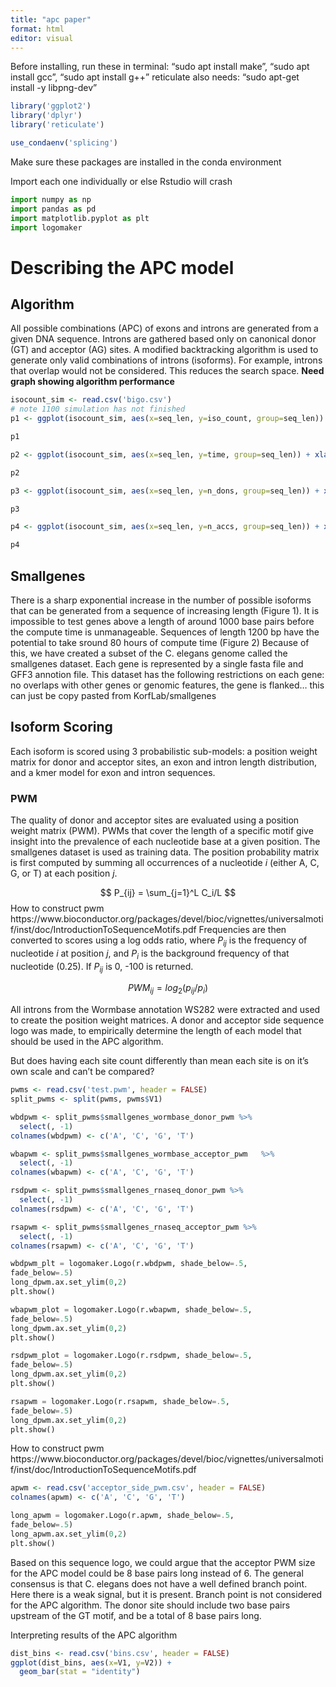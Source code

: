 ```yaml
---
title: "apc paper"
format: html
editor: visual
---
```


Before installing, run these in terminal: "sudo apt install make", "sudo apt install gcc", "sudo apt install g++" reticulate also needs: "sudo apt-get install -y libpng-dev"

```r
library('ggplot2')
library('dplyr')
library('reticulate')
```

```r
use_condaenv('splicing')
```

Make sure these packages are installed in the conda environment

Import each one individually or else Rstudio will crash
```python
import numpy as np
import pandas as pd
import matplotlib.pyplot as plt
import logomaker
```

# Describing the APC model

## Algorithm

All possible combinations (APC) of exons and introns are generated from a given DNA sequence. Introns are gathered based only on canonical donor (GT) and acceptor (AG) sites. A modified backtracking algorithm is used to generate only valid combinations of introns (isoforms). For example, introns that overlap would not be considered. This reduces the search space. **Need graph showing algorithm performance**

```r
isocount_sim <- read.csv('bigo.csv')
# note 1100 simulation has not finished
p1 <- ggplot(isocount_sim, aes(x=seq_len, y=iso_count, group=seq_len)) + xlab('Sequence length') + ylab('Isoforms Count') + ggtitle('Number of isoforms by sequence length') + geom_boxplot() 

p1
```

```r
p2 <- ggplot(isocount_sim, aes(x=seq_len, y=time, group=seq_len)) + xlab('Sequence length') + ylab('APC compute time (seconds)') + ggtitle('APC compute time by sequence length') + geom_boxplot() 

p2
```

```r
p3 <- ggplot(isocount_sim, aes(x=seq_len, y=n_dons, group=seq_len)) + xlab('Sequence length') + ylab('Number of donor sites') + ggtitle('Number of donor sites by sequence length') + geom_boxplot() 

p3
```

```r
p4 <- ggplot(isocount_sim, aes(x=seq_len, y=n_accs, group=seq_len)) + xlab('Sequence length') + ylab('Number of acceptor sites') + ggtitle('Number of acceptor sites by sequence length') + geom_boxplot() 

p4
```

## Smallgenes
There is a sharp exponential increase in the number of possible isoforms that can be generated from a sequence of increasing length (Figure 1). It is impossible to test genes above a length of around 1000 base pairs before the compute time is unmanageable. Sequences of length 1200 bp have the potential to take sround 80 hours of compute time (Figure 2) Because of this, we have created a subset of the C. elegans genome called the smallgenes dataset. Each gene is represented by a single fasta file and GFF3 annotion file. This dataset has the following restrictions on each gene: no overlaps with other genes or genomic features, the gene is flanked... this can just be copy pasted from KorfLab/smallgenes

## Isoform Scoring

Each isoform is scored using 3 probabilistic sub-models: a position weight matrix for donor and acceptor sites, an exon and intron length distribution, and a kmer model for exon and intron sequences.

### PWM

The quality of donor and acceptor sites are evaluated using a position weight matrix (PWM). PWMs that cover the length of a specific motif give insight into the prevalence of each nucleotide base at a given position. The smallgenes dataset is used as training data. The position probability matrix is first computed by summing all occurrences of a nucleotide $i$ (either A, C, G, or T) at each position $j$.

$$ P_{ij} = \sum_{j=1}^L C_i/L $$ How to construct pwm https://www.bioconductor.org/packages/devel/bioc/vignettes/universalmotif/inst/doc/IntroductionToSequenceMotifs.pdf Frequencies are then converted to scores using a log odds ratio, where $P_{ij}$ is the frequency of nucleotide $i$ at position $j$, and $P_i$ is the background frequency of that nucleotide (0.25). If $P_{ij}$ is 0, -100 is returned.

$$PWM_{ij} = log_2(p_{ij}/p_i)$$

All introns from the Wormbase annotation WS282 were extracted and used to create the position weight matrices. A donor and acceptor side sequence logo was made, to empirically determine the length of each model that should be used in the APC algorithm.

But does having each site count differently than mean each site is on it's own scale and can't be compared?

```r
pwms <- read.csv('test.pwm', header = FALSE)
split_pwms <- split(pwms, pwms$V1) 

wbdpwm <- split_pwms$smallgenes_wormbase_donor_pwm %>% 
  select(, -1) 
colnames(wbdpwm) <- c('A', 'C', 'G', 'T')

wbapwm <- split_pwms$smallgenes_wormbase_acceptor_pwm   %>% 
  select(, -1)
colnames(wbapwm) <- c('A', 'C', 'G', 'T')

rsdpwm <- split_pwms$smallgenes_rnaseq_donor_pwm %>% 
  select(, -1)
colnames(rsdpwm) <- c('A', 'C', 'G', 'T')

rsapwm <- split_pwms$smallgenes_rnaseq_acceptor_pwm %>% 
  select(, -1)
colnames(rsapwm) <- c('A', 'C', 'G', 'T')
```

```python
wbdpwm_plt = logomaker.Logo(r.wbdpwm, shade_below=.5,
fade_below=.5)
long_dpwm.ax.set_ylim(0,2)
plt.show()
```

```python
wbapwm_plot = logomaker.Logo(r.wbapwm, shade_below=.5,
fade_below=.5)
long_dpwm.ax.set_ylim(0,2)
plt.show()
```

```python
rsdpwm_plot = logomaker.Logo(r.rsdpwm, shade_below=.5,
fade_below=.5)
long_dpwm.ax.set_ylim(0,2)
plt.show()
```

```python
rsapwm = logomaker.Logo(r.rsapwm, shade_below=.5,
fade_below=.5)
long_dpwm.ax.set_ylim(0,2)
plt.show()
```

How to construct pwm https://www.bioconductor.org/packages/devel/bioc/vignettes/universalmotif/inst/doc/IntroductionToSequenceMotifs.pdf

```r
apwm <- read.csv('acceptor_side_pwm.csv', header = FALSE)
colnames(apwm) <- c('A', 'C', 'G', 'T')
```

```python
long_apwm = logomaker.Logo(r.apwm, shade_below=.5,
fade_below=.5)
long_apwm.ax.set_ylim(0,2)
plt.show()
```

Based on this sequence logo, we could argue that the acceptor PWM size for the APC model could be 8 base pairs long instead of 6. The general consensus is that C. elegans does not have a well defined branch point. Here there is a weak signal, but it is present. Branch point is not considered for the APC algorithm. The donor site should include two base pairs upstream of the GT motif, and be a total of 8 base pairs long.

Interpreting results of the APC algorithm

```r
dist_bins <- read.csv('bins.csv', header = FALSE)
ggplot(dist_bins, aes(x=V1, y=V2)) +
  geom_bar(stat = "identity")
```

